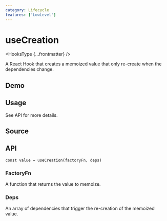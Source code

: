 ```yaml
---
category: Lifecycle
features: ['LowLevel']
---
```


# useCreation


<HooksType {...frontmatter} />

A React Hook that creates a memoized value that only re-create when the dependencies change.

## Demo


<App />

## Usage

See API for more details.

## Source


<Source />

## API

```tsx
const value = useCreation(factoryFn, deps)
```

### FactoryFn

A function that returns the value to memoize.

### Deps

An array of dependencies that trigger the re-creation of the memoized value.
